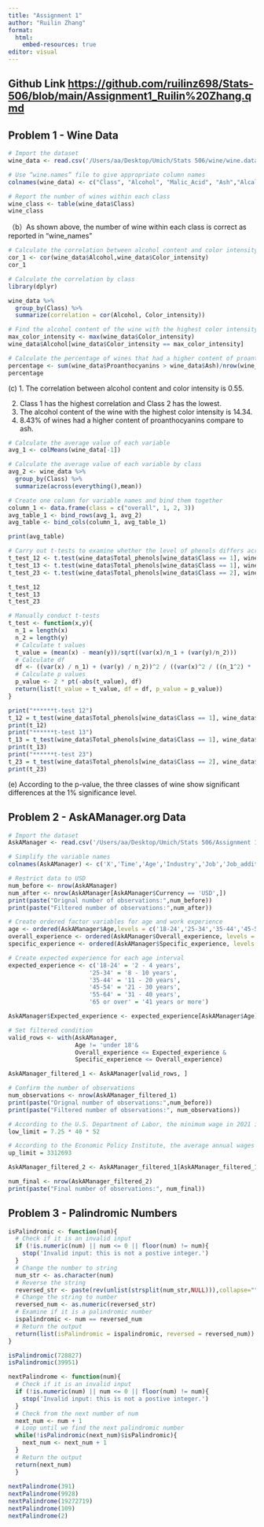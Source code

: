 ```yaml
---
title: "Assignment 1"
author: "Ruilin Zhang"
format: 
  html:
    embed-resources: true
editor: visual
---
```


## Github Link <https://github.com/ruilinz698/Stats-506/blob/main/Assignment1_Ruilin%20Zhang.qmd>

## Problem 1 - Wine Data

```r
# Import the dataset
wine_data <- read.csv('/Users/aa/Desktop/Umich/Stats 506/wine/wine.data', header = FALSE)

# Use “wine.names” file to give appropriate column names 
colnames(wine_data) <- c("Class", "Alcohol", "Malic_Acid", "Ash","Alcalinity_of_Ash", "Magnesium", "Total_phenols", "Flavanoids", "Nonflavanoid_phenols","Proanthocyanins", "Color_intensity", "Hue", "OD280/OD315_of_diluted_wines","Proline")
```

```r
# Report the number of wines within each class
wine_class <- table(wine_data$Class)
wine_class
```

（b）As shown above, the number of wine within each class is correct as reported in "wine_names"

```r
# Calculate the correlation between alcohol content and color intensity
cor_1 <- cor(wine_data$Alcohol,wine_data$Color_intensity)
cor_1
```

```r
# Calculate the correlation by class
library(dplyr)

wine_data %>%
  group_by(Class) %>%
  summarize(correlation = cor(Alcohol, Color_intensity))
```

```r
# Find the alcohol content of the wine with the highest color intensity
max_color_intensity <- max(wine_data$Color_intensity)
wine_data$Alcohol[wine_data$Color_intensity == max_color_intensity]
```

```r
# Calculate the percentage of wines that had a higher content of proanthocyanins compare to ash
percentage <- sum(wine_data$Proanthocyanins > wine_data$Ash)/nrow(wine_data)
percentage
```

\(c\) 1. The correlation between alcohol content and color intensity is 0.55.

2.  Class 1 has the highest correlation and Class 2 has the lowest.
3.  The alcohol content of the wine with the highest color intensity is 14.34.
4.  8.43% of wines had a higher content of proanthocyanins compare to ash.

```r
# Calculate the average value of each variable
avg_1 <- colMeans(wine_data[-1])

# Calculate the average value of each variable by class
avg_2 <- wine_data %>%
  group_by(Class) %>%
  summarize(across(everything(),mean))

# Create one column for variable names and bind them together
column_1 <- data.frame(class = c("overall", 1, 2, 3))
avg_table_1 <- bind_rows(avg_1, avg_2)
avg_table <- bind_cols(column_1, avg_table_1)

print(avg_table)
```

```r
# Carry out t-tests to examine whether the level of phenols differs across the three classes.
t_test_12 <- t.test(wine_data$Total_phenols[wine_data$Class == 1], wine_data$Total_phenols[wine_data$Class == 2])
t_test_13 <- t.test(wine_data$Total_phenols[wine_data$Class == 1], wine_data$Total_phenols[wine_data$Class == 3])
t_test_23 <- t.test(wine_data$Total_phenols[wine_data$Class == 2], wine_data$Total_phenols[wine_data$Class == 3])

t_test_12
t_test_13
t_test_23

```

```r
# Manually conduct t-tests
t_test <- function(x,y){
  n_1 = length(x)
  n_2 = length(y)
  # Calculate t values
  t_value = (mean(x) - mean(y))/sqrt((var(x)/n_1 + (var(y)/n_2)))
  # Calculate df
  df <- ((var(x) / n_1) + (var(y) / n_2))^2 / ((var(x)^2 / ((n_1^2) * (n_1 - 1))) + (var(y)^2 / ((n_2^2) * (n_2 - 1))))
  # Calculate p values
  p_value <- 2 * pt(-abs(t_value), df)
  return(list(t_value = t_value, df = df, p_value = p_value))
}

print("******t-test 12")
t_12 = t_test(wine_data$Total_phenols[wine_data$Class == 1], wine_data$Total_phenols[wine_data$Class == 2])
print(t_12)
print("******t-test 13")
t_13 = t_test(wine_data$Total_phenols[wine_data$Class == 1], wine_data$Total_phenols[wine_data$Class == 3])
print(t_13)
print("******t-test 23")
t_23 = t_test(wine_data$Total_phenols[wine_data$Class == 2], wine_data$Total_phenols[wine_data$Class == 3])
print(t_23)
```

\(e\) According to the p-value, the three classes of wine show significant differences at the 1% significance level.

## **Problem 2 - AskAManager.org Data**

```r
# Import the dataset
AskAManager <- read.csv('/Users/aa/Desktop/Umich/Stats 506/Assignment 1/AskAManager.csv')

# Simplify the variable names
colnames(AskAManager) <- c('X','Time','Age','Industry','Job','Job_additional','Annual_salary','Salary_compensation','Currency','Other_currency','Income_additional','Country','State','City','Overall_experience','Specific_experience','Education','Gender','Race')
```

```r
# Restrict data to USD
num_before <- nrow(AskAManager)
num_after <- nrow(AskAManager[AskAManager$Currency == 'USD',])
print(paste("Orignal number of observations:",num_before))
print(paste("Filtered number of observations:",num_after))
```

```r
# Create ordered factor variables for age and work experience
age <- ordered(AskAManager$Age,levels = c('18-24','25-34','35-44','45-54','55-64','65 or over'))
overall_experience <- ordered(AskAManager$Overall_experience, levels = c('1 year or less','2 - 4 years','5-7 years','8 - 10 years','11 - 20 years','21 - 30 years','31 - 40 years','41 years or more'))
specific_experience <- ordered(AskAManager$Specific_experience, levels = c('1 year or less','2 - 4 years','5-7 years','8 - 10 years','11 - 20 years','21 - 30 years','31 - 40 years','41 years or more'))
```

```r
# Create expected experience for each age interval
expected_experience <- c('18-24' = '2 - 4 years',
                       '25-34' = '8 - 10 years',
                       '35-44' = '11 - 20 years',
                       '45-54' = '21 - 30 years',
                       '55-64' = '31 - 40 years',
                       '65 or over' = '41 years or more')

AskAManager$Expected_experience <- expected_experience[AskAManager$Age]

# Set filtered condition
valid_rows <- with(AskAManager, 
                   Age != 'under 18'&
                   Overall_experience <= Expected_experience &
                   Specific_experience <= Overall_experience)

AskAManager_filtered_1 <- AskAManager[valid_rows, ]

# Confirm the number of observations
num_observations <- nrow(AskAManager_filtered_1)
print(paste("Orignal number of observations:",num_before))
print(paste("Filtered number of observations:", num_observations))
```

```r
# According to the U.S. Department of Labor, the minimum wage in 2021 is $7.25, assuming a 40-hour workweek.The lower limit of annual salary is 7.25*40*52
low_limit = 7.25 * 40 * 52

# According to the Economic Policy Institute, the average annual wages of someone in top 0.1% was $3,312,693 in 2021
up_limit = 3312693

AskAManager_filtered_2 <- AskAManager_filtered_1[AskAManager_filtered_1$Annual_salary >= low_limit & AskAManager_filtered_1$Annual_salary <= up_limit, ]

num_final <- nrow(AskAManager_filtered_2)
print(paste("Final number of observations:", num_final))
```

## **Problem 3 - Palindromic Numbers**

```r
isPalindromic <- function(num){
  # Check if it is an invalid input
  if (!is.numeric(num) || num <= 0 || floor(num) != num){
    stop('Invalid input: this is not a postive integer.')
  }
  # Change the number to string
  num_str <- as.character(num)
  # Reverse the string
  reversed_str <- paste(rev(unlist(strsplit(num_str,NULL))),collapse="")
  # Change the string to number
  reversed_num <- as.numeric(reversed_str)
  # Examine if it is a palindromic number
  ispalindromic <- num == reversed_num
  # Return the output
  return(list(isPalindromic = ispalindromic, reversed = reversed_num))
}

isPalindromic(728827)
isPalindromic(39951)
```

```r
nextPalindrome <- function(num){
  # Check if it is an invalid input
  if (!is.numeric(num) || num <= 0 || floor(num) != num){
    stop('Invalid input: this is not a postive integer.')
  }
  # Check from the next number of num
  next_num <- num + 1
  # Loop until we find the next palindromic number
  while(!isPalindromic(next_num)$isPalindromic){
    next_num <- next_num + 1
  }
  # Return the output
  return(next_num)
  }
  
nextPalindrome(391)
nextPalindrome(9928)
nextPalindrome(19272719)
nextPalindrome(109)
nextPalindrome(2)
```
